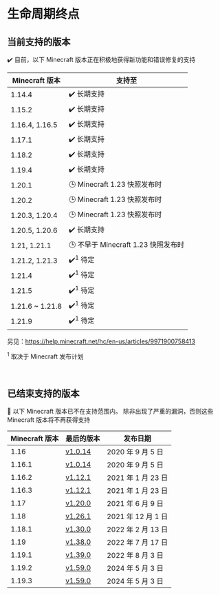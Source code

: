 # 生命周期终点

## 当前支持的版本

✔️ 目前，以下 Minecraft 版本正在积极地获得新功能和错误修复的支持

| Minecraft 版本    | 支持至                         |
|-----------------|-----------------------------|
| 1.14.4          | ✔️ 长期支持                     |
| 1.15.2          | ✔️ 长期支持                     |
| 1.16.4, 1.16.5  | ✔️ 长期支持                     |
| 1.17.1          | ✔️ 长期支持                     |
| 1.18.2          | ✔️ 长期支持                     |
| 1.19.4          | ✔️ 长期支持                     |
| 1.20.1          | 🕒 Minecraft 1.23 快照发布时     |
| 1.20.2          | 🕒 Minecraft 1.23 快照发布时     |
| 1.20.3, 1.20.4  | 🕒 Minecraft 1.23 快照发布时     |
| 1.20.5, 1.20.6  | ✔️ 长期支持                     |
| 1.21, 1.21.1    | 🕒 不早于 Minecraft 1.23 快照发布时 |
| 1.21.2, 1.21.3  | ✔️<sup>1</sup> 待定           |
| 1.21.4          | ✔️<sup>1</sup> 待定           |
| 1.21.5          | ✔️<sup>1</sup> 待定           |
| 1.21.6 ~ 1.21.8 | ✔️<sup>1</sup> 待定           |
| 1.21.9          | ✔️<sup>1</sup> 待定           |

另见：https://help.minecraft.net/hc/en-us/articles/9971900758413

<sup>1</sup> 取决于 Minecraft 发布计划

<br/>

## 已结束支持的版本

👻 以下 Minecraft 版本已不在支持范围内。
除非出现了严重的漏洞，否则这些 Minecraft 版本将不再获得支持

| Minecraft 版本 | 最后的版本                                                                                     | 发布日期            |
|--------------|-------------------------------------------------------------------------------------------|-----------------|
| 1.16         | [v1.0.14](https://github.com/TISUnion/Carpet-TIS-Addition/releases/tag/1.0.14%2Bbuild.24) | 2020 年 9 月 5 日  |
| 1.16.1       | [v1.0.14](https://github.com/TISUnion/Carpet-TIS-Addition/releases/tag/1.0.14%2Bbuild.24) | 2020 年 9 月 5 日  |
| 1.16.2       | [v1.12.1](https://github.com/TISUnion/Carpet-TIS-Addition/releases/tag/v1.12.1)           | 2021 年 1 月 23 日 |
| 1.16.3       | [v1.12.1](https://github.com/TISUnion/Carpet-TIS-Addition/releases/tag/v1.12.1)           | 2021 年 1 月 23 日 |
| 1.17         | [v1.20.0](https://github.com/TISUnion/Carpet-TIS-Addition/releases/tag/v1.20.0)           | 2021 年 6 月 9 日  |
| 1.18         | [v1.26.1](https://github.com/TISUnion/Carpet-TIS-Addition/releases/tag/v1.26.0)           | 2021 年 12 月 1 日 |
| 1.18.1       | [v1.30.0](https://github.com/TISUnion/Carpet-TIS-Addition/releases/tag/v1.30.0)           | 2022 年 2 月 13 日 |
| 1.19         | [v1.38.0](https://github.com/TISUnion/Carpet-TIS-Addition/releases/tag/v1.38.0)           | 2022 年 7 月 17 日 |
| 1.19.1       | [v1.39.0](https://github.com/TISUnion/Carpet-TIS-Addition/releases/tag/v1.39.0)           | 2022 年 8 月 3 日  |
| 1.19.2       | [v1.59.0](https://github.com/TISUnion/Carpet-TIS-Addition/releases/tag/v1.59.0)           | 2024 年 5 月 3 日  |
| 1.19.3       | [v1.59.0](https://github.com/TISUnion/Carpet-TIS-Addition/releases/tag/v1.59.0)           | 2024 年 5 月 3 日  |

<style>{`
:root {
  --ifm-table-cell-padding: 0.5rem;
}
`}</style>
